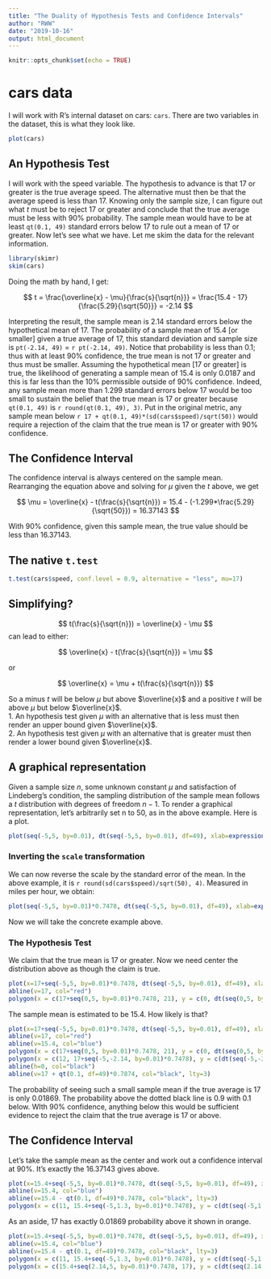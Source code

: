 ```yaml
---
title: "The Duality of Hypothesis Tests and Confidence Intervals"
author: "RWW"
date: "2019-10-16"
output: html_document
---
```


```r
knitr::opts_chunk$set(echo = TRUE)
```

# cars data

I will work with R's internal dataset on cars: `cars`.  There are two variables in the dataset, this is what they look like.

```r
plot(cars)
```


## An Hypothesis Test

I will work with the speed variable.  The hypothesis to advance is that 17 or greater is the true average speed.  The alternative must then be that the average speed is less than 17.  Knowing only the sample size, I can figure out what $t$ must be to reject 17 or greater and conclude that the true average must be less with 90% probability.  The sample mean would have to be at least `qt(0.1, 49)` standard errors below 17 to rule out a mean of 17 or greater.  Now let's see what we have.  Let me skim the data for the relevant information.

```r
library(skimr)
skim(cars)
```


Doing the math by hand, I get:

$$ t = \frac{\overline{x} - \mu}{\frac{s}{\sqrt{n}}} = \frac{15.4 - 17}{\frac{5.29}{\sqrt{50}}} = -2.14 $$

Interpreting the result, the sample mean is 2.14 standard errors below the hypothetical mean of 17.  The probability of a sample mean of 15.4 [or smaller] given a true average of 17, this standard deviation and sample size is `pt(-2.14, 49)` = `r pt(-2.14, 49)`.  Notice that probability is less than 0.1; thus with at least 90% confidence, the true mean is not 17 or greater and thus must be smaller.  Assuming the hypothetical mean [17 or greater] is true, the likelihood of generating a sample mean of 15.4 is only 0.0187 and this is far less than the 10% permissible outside of 90% confidence.  Indeed, any sample mean more than 1.299 standard errors below 17 would be too small to sustain the belief that the true mean is 17 or greater because `qt(0.1, 49)` is `r round(qt(0.1, 49), 3)`.  Put in the original metric, any sample mean below `r 17 + qt(0.1, 49)*(sd(cars$speed)/sqrt(50))` would require a rejection of the claim that the true mean is 17 or greater with 90% confidence.

## The Confidence Interval

The confidence interval is always centered on the sample mean.  Rearranging the equation above and solving for $\mu$ given the $t$ above, we get

$$ \mu = \overline{x} - t(\frac{s}{\sqrt{n}}) = 15.4 - (-1.299*\frac{5.29}{\sqrt{50}}) = 16.37143 $$

With 90% confidence, given this sample mean, the true value should be less than 16.37143.

## The native `t.test`

```r
t.test(cars$speed, conf.level = 0.9, alternative = "less", mu=17)
```

## Simplifying?

$$ t(\frac{s}{\sqrt{n}}) = \overline{x} - \mu $$ can lead to either:

$$  \overline{x} - t(\frac{s}{\sqrt{n}}) = \mu $$

or

$$ \overline{x} = \mu + t(\frac{s}{\sqrt{n}}) $$

So a minus $t$ will be below $\mu$ but above $\overline{x}$ and a positive $t$ will be above $\mu$ but below $\overline{x}$.  
1. An hypothesis test given $\mu$ with an alternative that is less must then render an upper bound given $\overline{x}$.  
2. An hypothesis test given $\mu$ with an alternative that is greater must then render a lower bound given $\overline{x}$.

## A graphical representation

Given a sample size $n$, some unknown constant $\mu$ and satisfaction of Lindeberg's condition, the sampling distribution of the sample mean follows a $t$ distribution with degrees of freedom $n-1$.  To render a graphical representation, let's arbitrarily set n to 50, as in the above example.  Here is a plot.

```r
plot(seq(-5,5, by=0.01), dt(seq(-5,5, by=0.01), df=49), xlab=expression(paste("x-bar -",mu," (measured in std. errors of the mean)", sep="")), ylab="Density", type="l")
```

### Inverting the `scale` transformation

We can now reverse the scale by the standard error of the mean.  In the above example, it is `r round(sd(cars$speed)/sqrt(50), 4)`.  Measured in miles per hour, we obtain:

```r
plot(seq(-5,5, by=0.01)*0.7478, dt(seq(-5,5, by=0.01), df=49), xlab=expression(paste("x-bar -",mu," (measured in mph)", sep="")), ylab="Density", type="l")
```

Now we will take the concrete example above.  

### The Hypothesis Test

We claim that the true mean is 17 or greater.  Now we need center the distribution above as though the claim is true.

```r
plot(x=17+seq(-5,5, by=0.01)*0.7478, dt(seq(-5,5, by=0.01), df=49), xlab=expression(paste(mu," (measured in mph)", sep="")), ylab="Density", type="l")
abline(v=17, col="red")
polygon(x = c(17+seq(0,5, by=0.01)*0.7478, 21), y = c(0, dt(seq(0,5, by=0.01), df=49)), col = "red")
```

The sample mean is estimated to be 15.4.  How likely is that?

```r
plot(x=17+seq(-5,5, by=0.01)*0.7478, dt(seq(-5,5, by=0.01), df=49), xlab=expression(paste("x-bar -",mu," (measured in mph)", sep="")), ylab="Density", type="l")
abline(v=17, col="red")
abline(v=15.4, col="blue")
polygon(x = c(17+seq(0,5, by=0.01)*0.7478, 21), y = c(0, dt(seq(0,5, by=0.01), df=49)), col = "red")
polygon(x = c(12, 17+seq(-5,-2.14, by=0.01)*0.7478), y = c(dt(seq(-5,-2.14, by=0.01), df=49), 0), col = "blue")
abline(h=0, col="black")
abline(v=17 + qt(0.1, df=49)*0.7874, col="black", lty=3)
```

The probability of seeing such a small sample mean if the true average is 17 is only 0.01869.  The probability above the dotted black line is 0.9 with 0.1 below.  WIth 90% confidence, anything below this would be sufficient evidence to reject the claim that the true average is 17 or above.


## The Confidence Interval

Let's take the sample mean as the center and work out a confidence interval at 90%.  It's exactly the 16.37143 gives above.

```r
plot(x=15.4+seq(-5,5, by=0.01)*0.7478, dt(seq(-5,5, by=0.01), df=49), xlab=expression(paste(mu," | x-bar (measured in mph)", sep="")), ylab="Density", type="l")
abline(v=15.4, col="blue")
abline(v=15.4 - qt(0.1, df=49)*0.7478, col="black", lty=3)
polygon(x = c(11, 15.4+seq(-5,1.3, by=0.01)*0.7478), y = c(dt(seq(-5,1.3, by=0.01), df=49), 0), col = "blue")
```

As an aside, 17 has exactly 0.01869 probability above it shown in orange.

```r
plot(x=15.4+seq(-5,5, by=0.01)*0.7478, dt(seq(-5,5, by=0.01), df=49), xlab=expression(paste(mu," | x-bar (measured in mph)", sep="")), ylab="Density", type="l")
abline(v=15.4, col="blue")
abline(v=15.4 - qt(0.1, df=49)*0.7478, col="black", lty=3)
polygon(x = c(11, 15.4+seq(-5,1.3, by=0.01)*0.7478), y = c(dt(seq(-5,1.3, by=0.01), df=49), 0), col = "blue")
polygon(x = c(15.4+seq(2.14,5, by=0.01)*0.7478, 17), y = c(dt(seq(2.14,5, by=0.01), df=49), 0), col = "orange")
```


